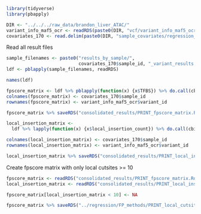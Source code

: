 ```r
library(tidyverse)
library(pbapply)
```


```r
DIR <- "../../../raw_data/brandon_liver_ATAC/"
variant_info_maf5_ocr <- readRDS(paste0(DIR, "vcf/variant_info_maf5_ocr.Rds"))
covariates_170 <- read.delim(paste0(DIR, "sample_covariates/regression_covariates_170.txt"))
```


Read all result files
```r
sample_filenames <- paste0("results_by_sample/", 
                           covariates_170$sample_id, "_variant_results.rds")
ldf <- pblapply(sample_filenames, readRDS)
```

```r
names(ldf)
```



```r
fpscore_matrix <- ldf %>% pblapply(function(x) {x$TFBS}) %>% do.call(cbind, .)
colnames(fpscore_matrix) <- covariates_170$sample_id
rownames(fpscore_matrix) <- variant_info_maf5_ocr$variant_id

fpscore_matrix %>% saveRDS("consolidated_results/PRINT_fpscore_matrix.Rds")
```


```r
local_insertion_matrix <- 
  ldf %>% lapply(function(x) {x$local_insertion_count}) %>% do.call(cbind, .)

colnames(local_insertion_matrix) <- covariates_170$sample_id
rownames(local_insertion_matrix) <- variant_info_maf5_ocr$variant_id

local_insertion_matrix %>% saveRDS("consolidated_results/PRINT_local_insertion_matrix.Rds")
```


Create fpscore matrix with only local cutsites >= 10
```r
fpscore_matrix <- readRDS("consolidated_results/PRINT_fpscore_matrix.Rds")
local_insertion_matrix <- readRDS("consolidated_results/PRINT_local_insertion_matrix.Rds")
```

```r
fpscore_matrix[local_insertion_matrix < 10] <- NA
```

```r
fpscore_matrix %>% saveRDS("../regression/FP_methods/PRINT_local_cutsites_geq10/data/fpscore_matrix.Rds")
```





